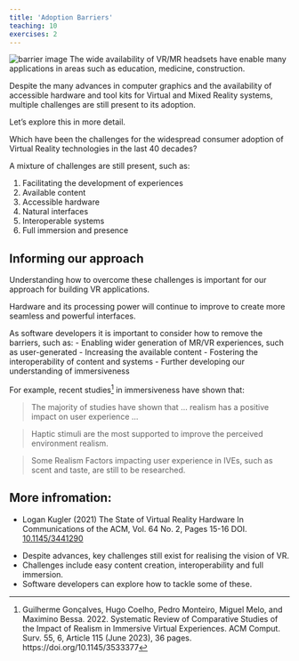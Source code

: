 ```yaml
---
title: 'Adoption Barriers'
teaching: 10
exercises: 2
---
```


![&copy; Andrii Yalanskyi - stock.adobe.com](fig/AdobeStock_628671989.jpeg){alt="barrier image"}
The wide availability of VR/MR headsets have enable many applications in areas
such as education, medicine, construction.

Despite the many advances in computer graphics and the availability
of accessible hardware and tool kits for Virtual and Mixed Reality systems, 
multiple challenges are still present to its adoption.

Let's explore this in more detail.

::::::::::::::::::::::::::::::::::::: challenge

Which have been the challenges for the widespread consumer adoption of Virtual Reality technologies in the last 40 decades?

:::::::::::::::::::::::: solution 

A mixture of challenges are still present, such as:

1. Facilitating the development of experiences
2. Available content
3. Accessible hardware
4. Natural interfaces
5. Interoperable systems
6. Full immersion and presence

::::::::::::::::::::::::::::::::::::: 

::::::::::::::::::::::::::::::::::::: 

## Informing our approach
Understanding how to overcome these challenges is important for our
approach for building VR applications.

Hardware and its processing power will continue to improve to create
more seamless and powerful interfaces.

As software developers it is important to consider
how to remove the barriers, such as:
- Enabling wider generation of MR/VR experiences, such as user-generated
- Increasing the available content
- Fostering the interoperability of content and systems
- Further developing our understanding of immersiveness

For example, recent studies[^1] in immersiveness have shown that:



> The majority of studies have shown that ... realism has a positive impact on user experience ...

> Haptic stimuli are the most supported to improve the perceived environment realism.

> Some Realism Factors impacting user experience in IVEs, such as scent and taste, are still to be researched.

[^1]: Guilherme Gonçalves, Hugo Coelho, Pedro Monteiro, Miguel Melo, and Maximino Bessa. 2022. Systematic Review of Comparative Studies of the Impact of Realism in Immersive Virtual Experiences. ACM Comput. Surv. 55, 6, Article 115 (June 2023), 36 pages. https://doi.org/10.1145/3533377

## More infromation:
- Logan Kugler (2021) The State of Virtual Reality Hardware In Communications of the ACM, Vol. 64 No. 2, Pages 15-16 DOI. [10.1145/3441290](https://m-cacm.acm.org/magazines/2021/2/250071-the-state-of-virtual-reality-hardware/abstract)

::::::::::::::::::::::::::::::::::::: keypoints 

- Despite advances, key challenges still exist for realising the vision of VR.
- Challenges include easy content creation, interoperability and full immersion.
- Software developers can explore how to tackle some of these.

::::::::::::::::::::::::::::::::::::::::::::::::

